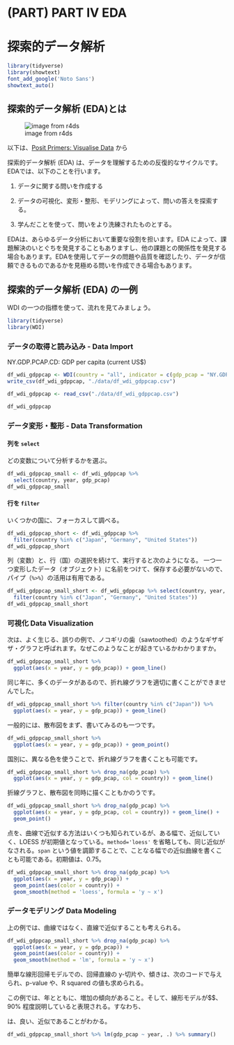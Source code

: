 # (PART) PART IV EDA {-}
# 探索的データ解析 {#intro2eda}

```r
library(tidyverse)
library(showtext) 
font_add_google('Noto Sans')
showtext_auto()
```

## 探索的データ解析 (EDA)とは

![image from r4ds](https://d33wubrfki0l68.cloudfront.net/571b056757d68e6df81a3e3853f54d3c76ad6efc/32d37/diagrams/data-science.png)

以下は、[Posit Primers: Visualise Data](https://posit.cloud/learn/primers/3.1) から

探索的データ解析 (EDA) は、データを理解するための反復的なサイクルです。EDAでは、以下のことを行います。

1. データに関する問いを作成する

2. データの可視化、変形・整形、モデリングによって、問いの答えを探索する。

3. 学んだことを使って、問いをより洗練されたものとする。

EDAは、あらゆるデータ分析において重要な役割を担います。EDA によって、課題解決のいとぐちを発見することもありますし、他の課題との関係性を発見する場合もあります。EDAを使用してデータの問題や品質を確認したり、データが信頼できるものであるかを見極める問いを作成できる場合もあります。


## 探索的データ解析 (EDA) の一例

WDI の一つの指標を使って、流れを見てみましょう。

```r
library(tidyverse)
library(WDI)
```

### データの取得と読み込み - Data Import

NY.GDP.PCAP.CD: GDP per capita (current US$)

```r
df_wdi_gdppcap <- WDI(country = "all", indicator = c(gdp_pcap = "NY.GDP.PCAP.CD"))
write_csv(df_wdi_gdppcap, "./data/df_wdi_gdppcap.csv")
```

```r
df_wdi_gdppcap <- read_csv("./data/df_wdi_gdppcap.csv")
```

```r
df_wdi_gdppcap
```

### データ変形・整形 - Data Transformation

#### 列を `select`

どの変数について分析するかを選ぶ。

```r
df_wdi_gdppcap_small <- df_wdi_gdppcap %>% 
  select(country, year, gdp_pcap)
df_wdi_gdppcap_small
```

#### 行を `filter`

いくつかの国に、フォーカスして調べる。

```r
df_wdi_gdppcap_short <- df_wdi_gdppcap %>% 
  filter(country %in% c("Japan", "Germany", "United States"))
df_wdi_gdppcap_short
```

列（変数）と、行（国）の選択を続けて、実行すると次のようになる。
一つ一つ変形したデータ（オブジェクト）に名前をつけて、保存する必要がないので、パイプ（`%>% `）の活用は有用である。

```r
df_wdi_gdppcap_small_short <- df_wdi_gdppcap %>% select(country, year, gdp_pcap) %>%
  filter(country %in% c("Japan", "Germany", "United States"))
df_wdi_gdppcap_small_short
```


### 可視化 Data Visualization

次は、よく生じる、誤りの例で、ノコギリの歯（sawtoothed）のようなギザギザ・グラフと呼ばれます。なぜこのようなことが起きているかわかりますか。

```r
df_wdi_gdppcap_small_short %>%
  ggplot(aes(x = year, y = gdp_pcap)) + geom_line()
```

同じ年に、多くのデータがあるので、折れ線グラフを適切に書くことができませんでした。

```r
df_wdi_gdppcap_small_short %>% filter(country %in% c("Japan")) %>%
  ggplot(aes(x = year, y = gdp_pcap)) + geom_line()
```

一般的には、散布図をまず、書いてみるのも一つです。

```r
df_wdi_gdppcap_small_short %>%
  ggplot(aes(x = year, y = gdp_pcap)) + geom_point()
```

国別に、異なる色を使うことで、折れ線グラフを書くことも可能です。

```r
df_wdi_gdppcap_small_short %>% drop_na(gdp_pcap) %>%
  ggplot(aes(x = year, y = gdp_pcap, col = country)) + geom_line()
```

折線グラフと、散布図を同時に描くこともかのうです。

```r
df_wdi_gdppcap_small_short %>% drop_na(gdp_pcap) %>%
  ggplot(aes(x = year, y = gdp_pcap, col = country)) + geom_line() +
  geom_point()
```

点を、曲線で近似する方法はいくつも知られているが、ある幅で、近似していく、LOESS が初期値となっている。`method='loess'` を省略しても、同じ近似がなされる。`span` という値を調節することで、ことなる幅での近似曲線を書くことも可能である。初期値は、0.75。

```r
df_wdi_gdppcap_small_short %>% drop_na(gdp_pcap) %>%
  ggplot(aes(x = year, y = gdp_pcap)) + 
  geom_point(aes(color = country)) + 
  geom_smooth(method = 'loess', formula = 'y ~ x')
```

### データモデリング Data Modeling

上の例では、曲線ではなく、直線で近似することも考えられる。

```r
df_wdi_gdppcap_small_short %>% drop_na(gdp_pcap) %>%
  ggplot(aes(x = year, y = gdp_pcap)) + 
  geom_point(aes(color = country)) + 
  geom_smooth(method = 'lm', formula = 'y ~ x')
```

簡単な線形回帰モデルでの、回帰直線の y-切片や、傾きは、次のコードで与えられ、p-value や、R squared の値も求められる。

この例では、年とともに、増加の傾向があること。そして、線形モデルが$$、90% 程度説明していると表現される。すなわち、


は、良い、近似であることがわかる。

```r
df_wdi_gdppcap_small_short %>% lm(gdp_pcap ~ year, .) %>% summary()
```


